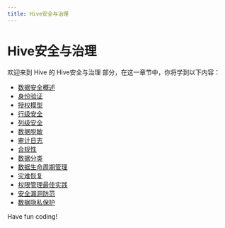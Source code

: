 ```yaml
---
title: Hive安全与治理
---
```


# Hive安全与治理

欢迎来到 Hive 的 Hive安全与治理 部分，在这一章节中，你将学到以下内容：

- [数据安全概述](./0-data-security-overview.mdx)
- [身份验证](./1-authentication.mdx)
- [授权模型](./2-authorization-model.mdx)
- [行级安全](./3-row-level-security.mdx)
- [列级安全](./4-column-level-security.mdx)
- [数据脱敏](./5-data-desensitization.mdx)
- [审计日志](./6-audit-log.mdx)
- [合规性](./7-compliance.mdx)
- [数据分类](./8-data-classification.mdx)
- [数据生命周期管理](./9-data-lifecycle-management.mdx)
- [灾难恢复](./10-disaster-recovery.mdx)
- [权限管理最佳实践](./11-best-practices-for-permission-management.mdx)
- [安全漏洞防范](./12-security-vulnerability-prevention.mdx)
- [数据隐私保护](./13-data-privacy-protection.mdx)

Have fun coding!